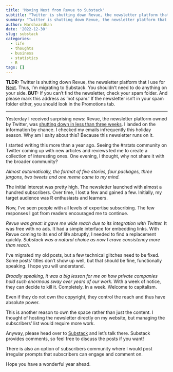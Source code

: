 ---
title: 'Moving Next from Revue to Substack'
subtitle: "Twitter is shutting down Revue, the newsletter platform that I use for Next. Thus, I’m migrating to Substack. You shouldn’t need to do anything on your side."
summary: "Twitter is shutting down Revue, the newsletter platform that I use for Next. Thus, I’m migrating to Substack. You shouldn’t need to do anything on your side."
author: Harshvardhan
date: '2022-12-30'
slug: substack
categories:
  - life
  - thoughts
  - business
  - statistics
  - R
tags: []
---

**TLDR:** Twitter is shutting down Revue, the newsletter platform that I use for [Next](http://harsh17.in/next). 
Thus, I’m migrating to Substack. You shouldn’t need to do anything on your side.
**BUT:** If you can’t find the newsletter, check your spam folder. 
And please mark this address as ‘not spam.’ 
If the newsletter isn’t in your spam folder either, you should look in the Promotions tab.

---

Yesterday I received surprising news: Revue, the newsletter platform owned by Twitter, was [shutting down in less than three weeks](http://help.getrevue.co/en/articles/6819675-we-ve-made-the-difficult-decision-to-shut-down-revue). 
I landed on the information by chance. I checked my emails infrequently this holiday season. 
Why am I salty about this? 
Because this newsletter runs on it.


I started writing this more than a year ago. 
Seeing the #rstats community on Twitter coming up with new articles and reviews led me to create a collection of interesting ones. 
One evening, I thought, why not share it with the broader community? 


*Almost automatically, the format of five stories, four packages, three jargons, two tweets and one meme came to my mind.* 

The initial interest was pretty high. The newsletter launched with almost a hundred subscribers. 
Over time, I lost a few and gained a few. Initially, my target audience was R enthusiasts and learners.

Now, I’ve seen people with all levels of expertise subscribing. The few responses I got from readers encouraged me to continue.

*Revue was great: it gave me wide reach due to its integration with Twitter.* It was free with no ads. 
It had a simple interface for embedding links. 
With Revue coming to its end of life abruptly, I needed to find a replacement quickly. 
*Substack was a natural choice as now I crave consistency more than reach.*

I’ve migrated my old posts, but a few technical glitches need to be fixed. 
Some posts’ titles don’t show up well, but that should be fine, functionally speaking. I hope you will understand. 


*Broadly speaking, it was a big lesson for me on how private companies hold such enormous sway over years of our work.* 
With a week of notice, they can decide to kill it. Completely. In a week. Welcome to capitalism.

Even if they do not own the copyright, they control the reach and thus have absolute power.

This is another reason to own the space rather than just the content. 
I thought of hosting the newsletter directly on my website, but managing the subscribers’ list would require more work.

Anyway, please head over to [Substack](http://harsh17.in/next) and let’s talk there. Substack provides comments, so feel free to discuss the posts if you want!

There is also an option of subscribers community where I would post irregular prompts that subscribers can engage and comment on.

Hope you have a wonderful year ahead.


